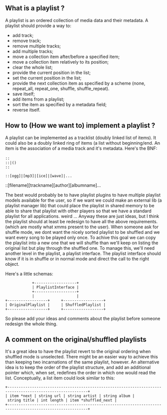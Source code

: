 == What is a playlist ? ==
A playlist is an ordered collection of media data and their metadata.
A playlist should provide a way to:
* add track;
* remove track;
* remove multiple tracks;
* add multiple tracks;
* move a collection item after/before a specified item;
* move a collection item relatively to its position;
* clear the whole list;
* provide the current position in the list;
* set the current position in the list;
* provide the next collection item as specified by a scheme (none, repeat_all, repeat_one, shuffle, shuffle_repeat).
* save itself;
* add items from a playlist;
* sort the item as specified by a metadata field;
* reverse itself.

== How to (How we want to) implement a playlist ? ==
A playlist can be implemented as a tracklist (doubly linked list of items).
It could also be a doubly linked ring of items (a list without beginning/end.
An item is the association of a media track and it's metadata.
Here's the BNF:

 <trackring>::<playlist><item><playlist>
 <tracklist>::<playlist><item><playlist>|()
 <item>::<media track><meta data>
 <media track>::[ogg]|[mp3]|[ice]|[wave]|...
 <meta data>::[filename][trackname][author][albumname]...

The best would probably be to have playlist plugins to have multiple playlist models
available for the user, so if we want we could make an external lib (a playlist manager lib)
that could place the playlist in shared memory to be able to share that playlist with
other players so that we have a standard playlist for all applications. weird ...
Anyway these are just ideas, but I think the playlist should at least be redesign to have all
the above requirements. (which are mostly what xmms present to the user).
When someone ask for shuffle mode, we dont want the nicely sorted playlist to be shuffled and
we want every song to be played only once. To achive this goal we can copy the playlist into a
new one that we will shuffle than we'll keep on listing the original list but play through the
shuffled one. To manage this, we'll need another level in the playlist, a playlist interface.
The playlist interface should know if it is in shuffle or in normal mode and direct the call
to the right object.

Here's a little schemas:

             +-------------------+
             | PlaylistInterface |
             +-------------------+
             |                   |
 +------------------+     +------------------+
 | OriginalPlaylist |     | ShuffledPlaylist |
 +------------------+     +------------------+

So please add your ideas and comments about the playlist before someone redesign the whole thing.

== A comment on the original/shuffled playlists ==

It's a great idea to have the playlist revert to the original ordering when shuffled mode is unselected.
There might be an easier way to achieve this than keeping two incarnations of the same playlist, however.
An alternative idea is to keep the order of the playlist structure, and add an additional pointer which,
when set, redefines the order in which one would read the list.
Conceptually, a list item could look similar to this:

 +----------------------------------------------------------------------------------------------------------+
 | item *next | string url | string artist | string album | string title | int length | item *shuffled_next |
 +----------------------------------------------------------------------------------------------------------+